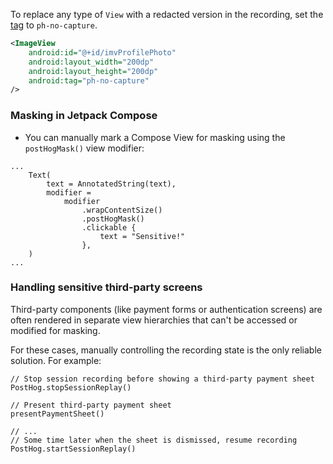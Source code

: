 To replace any type of `View` with a redacted version in the recording, set the [tag](https://developer.android.com/reference/android/view/View#tags) to `ph-no-capture`.

```xml
<ImageView
    android:id="@+id/imvProfilePhoto"
    android:layout_width="200dp"
    android:layout_height="200dp"
    android:tag="ph-no-capture"
/>
```

### Masking in Jetpack Compose

- You can manually mark a Compose View for masking using the `postHogMask()` view modifier:

```android_kotlin
...
    Text(
        text = AnnotatedString(text),
        modifier =
            modifier
                .wrapContentSize()
                .postHogMask()
                .clickable {
                    text = "Sensitive!"
                },
    )
...
```

### Handling sensitive third-party screens

Third-party components (like payment forms or authentication screens) are often rendered in separate view hierarchies that can't be accessed or modified for masking.

For these cases, manually controlling the recording state is the only reliable solution. For example:

```android_kotlin
// Stop session recording before showing a third-party payment sheet
PostHog.stopSessionReplay()

// Present third-party payment sheet
presentPaymentSheet()

// ... 
// Some time later when the sheet is dismissed, resume recording
PostHog.startSessionReplay()
```
